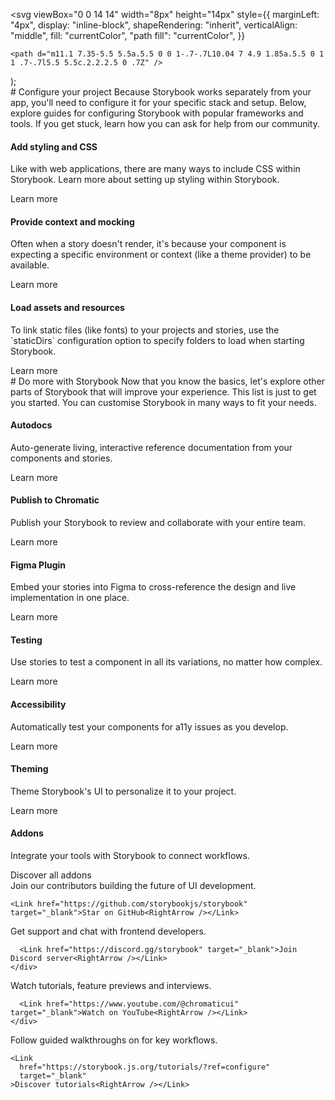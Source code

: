 
  <svg
    viewBox="0 0 14 14"
    width="8px"
    height="14px"
    style={{
      marginLeft: "4px",
      display: "inline-block",
      shapeRendering: "inherit",
      verticalAlign: "middle",
      fill: "currentColor",
      "path fill": "currentColor",
    }}
  >
    <path d="m11.1 7.35-5.5 5.5a.5.5 0 0 1-.7-.7L10.04 7 4.9 1.85a.5.5 0 1 1 .7-.7l5.5 5.5c.2.2.2.5 0 .7Z" />
  </svg>
);

<Meta title="Configure your project" />

<div className="sb-container">
  <div className="sb-section-title">
    # Configure your project
    Because Storybook works separately from your app, you'll need to configure it for your specific stack and setup. Below, explore guides for configuring Storybook with popular frameworks and tools. If you get stuck, learn how you can ask for help from our community.
  </div>
  <div className="sb-section">
    <div className="sb-section-item">
      <BasePathImage
        src="/storybook-assets/styling.png"
        alt="A wall of logos representing different styling technologies"
        width={0}
        height={0}
        style={{ width: "100%", height: "auto" }}
      />
      <h4 className="sb-section-item-heading">Add styling and CSS</h4>
      <p className="sb-section-item-paragraph">Like with web applications, there are many ways to include CSS within Storybook. Learn more about setting up styling within Storybook.</p>
      <Link
        href="https://storybook.js.org/docs/configure/styling-and-css/?renderer=react&ref=configure"
        target="_blank"
      >Learn more<RightArrow /></Link>
    </div>
    <div className="sb-section-item">
      <BasePathImage
        width={0}
        height={0}
        style={{ width: "100%", height: "auto" }}
        src="/storybook-assets/context.png"
        alt="An abstraction representing the composition of data for a component"
      />
      <h4 className="sb-section-item-heading">Provide context and mocking</h4>
      <p className="sb-section-item-paragraph">Often when a story doesn't render, it's because your component is expecting a specific environment or context (like a theme provider) to be available.</p>
      <Link
        href="https://storybook.js.org/docs/writing-stories/decorators/?renderer=react&ref=configure#context-for-mocking"
        target="_blank"
      >Learn more<RightArrow /></Link>
    </div>
    <div className="sb-section-item">
      <BasePathImage
        width={0}
        height={0}
        style={{ width: "100%", height: "auto" }}
        src="/storybook-assets/assets.png"
        alt="A representation of typography and image assets"
      />
      <div>
        <h4 className="sb-section-item-heading">Load assets and resources</h4>
        <p className="sb-section-item-paragraph">To link static files (like fonts) to your projects and stories, use the `staticDirs` configuration option to specify folders to load when starting Storybook.</p>
        <Link
          href="https://storybook.js.org/docs/configure/images-and-assets/?renderer=react&ref=configure"
          target="_blank"
        >Learn more<RightArrow /></Link>
      </div>
    </div>
  </div>
</div>
<div className="sb-container">
  <div className="sb-section-title">
    # Do more with Storybook
    Now that you know the basics, let's explore other parts of Storybook that will improve your experience. This list is just to get you started. You can customise Storybook in many ways to fit your needs.
  </div>

  <div className="sb-section">
    <div className="sb-features-grid">
      <div className="sb-grid-item">
        <BasePathImage
          width={0}
          height={0}
          style={{ width: "100%", height: "auto" }}
          src="/storybook-assets/docs.png"
          alt="A screenshot showing the autodocs tag being set, pointing a docs page being generated"
        />
        <h4 className="sb-section-item-heading">Autodocs</h4>
        <p className="sb-section-item-paragraph">Auto-generate living, interactive reference documentation from your components and stories.</p>
        <Link
          href="https://storybook.js.org/docs/writing-docs/autodocs/?renderer=react&ref=configure"
          target="_blank"
        >Learn more<RightArrow /></Link>
      </div>
      <div className="sb-grid-item">
        <BasePathImage
          width={0}
          height={0}
          style={{ width: "100%", height: "auto" }}
          src="/storybook-assets/share.png"
          alt="A browser window showing a Storybook being published to a chromatic.com URL"
        />
        <h4 className="sb-section-item-heading">Publish to Chromatic</h4>
        <p className="sb-section-item-paragraph">Publish your Storybook to review and collaborate with your entire team.</p>
        <Link
          href="https://storybook.js.org/docs/sharing/publish-storybook/?renderer=react&ref=configure#publish-storybook-with-chromatic"
          target="_blank"
        >Learn more<RightArrow /></Link>
      </div>
      <div className="sb-grid-item">
        <BasePathImage
          width={0}
          height={0}
          style={{ width: "100%", height: "auto" }}
          src="/storybook-assets/figma-plugin.png"
          alt="Windows showing the Storybook plugin in Figma"
        />
        <h4 className="sb-section-item-heading">Figma Plugin</h4>
        <p className="sb-section-item-paragraph">Embed your stories into Figma to cross-reference the design and live implementation in one place.</p>
        <Link
          href="https://storybook.js.org/docs/sharing/design-integrations/?renderer=react&ref=configure#embed-storybook-in-figma-with-the-plugin"
          target="_blank"
        >Learn more<RightArrow /></Link>
      </div>
      <div className="sb-grid-item">
        <BasePathImage
          width={0}
          height={0}
          style={{ width: "100%", height: "auto" }}
          src="/storybook-assets/testing.png"
          alt="Screenshot of tests passing and failing"
        />
        <h4 className="sb-section-item-heading">Testing</h4>
        <p className="sb-section-item-paragraph">Use stories to test a component in all its variations, no matter how complex.</p>
        <Link
          href="https://storybook.js.org/docs/writing-tests/?renderer=react&ref=configure"
          target="_blank"
        >Learn more<RightArrow /></Link>
      </div>
      <div className="sb-grid-item">
        <BasePathImage
          width={0}
          height={0}
          style={{ width: "100%", height: "auto" }}
          src="/storybook-assets/accessibility.png"
          alt="Screenshot of accessibility tests passing and failing"
        />
        <h4 className="sb-section-item-heading">Accessibility</h4>
        <p className="sb-section-item-paragraph">Automatically test your components for a11y issues as you develop.</p>
        <Link
          href="https://storybook.js.org/docs/writing-tests/accessibility-testing/?renderer=react&ref=configure"
          target="_blank"
        >Learn more<RightArrow /></Link>
      </div>
      <div className="sb-grid-item">
        <BasePathImage
          width={0}
          height={0}
          style={{ width: "100%", height: "auto" }}
          src="/storybook-assets/theming.png"
          alt="Screenshot of Storybook in light and dark mode"
        />
        <h4 className="sb-section-item-heading">Theming</h4>
        <p className="sb-section-item-paragraph">Theme Storybook's UI to personalize it to your project.</p>
        <Link
          href="https://storybook.js.org/docs/configure/theming/?renderer=react&ref=configure"
          target="_blank"
        >Learn more<RightArrow /></Link>
      </div>
    </div>
  </div>
</div>
<div className="sb-addon">
  <div className="sb-addon-text">
    <h4>Addons</h4>
    <p className="sb-section-item-paragraph">Integrate your tools with Storybook to connect workflows.</p>
    <Link
      href="https://storybook.js.org/addons/?ref=configure"
      target="_blank"
    >Discover all addons<RightArrow /></Link>
  </div>
  <div className="sb-addon-img">
    <BasePathImage
      width={650}
      height={347}
      src="/storybook-assets/addon-library.png"
      alt="Integrate your tools with Storybook to connect workflows."
    />
  </div>
</div>

<div className="sb-section sb-socials">
  <div className="sb-section-item">
    <BasePathImage
      width={32}
      height={32}
      layout="fixed"
      src="/storybook-assets/github.svg"
      alt="Github logo"
      className="sb-explore-image"
    />
    Join our contributors building the future of UI development.

    <Link href="https://github.com/storybookjs/storybook" target="_blank">Star on GitHub<RightArrow /></Link>

  </div>
  <div className="sb-section-item">
    <BasePathImage
      width={33}
      height={32}
      layout="fixed"
      src="/storybook-assets/discord.svg"
      alt="Discord logo"
      className="sb-explore-image"
    />
    <div>
      Get support and chat with frontend developers.

      <Link href="https://discord.gg/storybook" target="_blank">Join Discord server<RightArrow /></Link>
    </div>

  </div>
  <div className="sb-section-item">
    <BasePathImage
      width={32}
      height={32}
      layout="fixed"
      src="/storybook-assets/youtube.svg"
      alt="Youtube logo"
      className="sb-explore-image"
    />
    <div>
      Watch tutorials, feature previews and interviews.

      <Link href="https://www.youtube.com/@chromaticui" target="_blank">Watch on YouTube<RightArrow /></Link>
    </div>

  </div>
  <div className="sb-section-item">
    <BasePathImage
      width={33}
      height={32}
      layout="fixed"
      src="/storybook-assets/tutorials.svg"
      alt="A book"
      className="sb-explore-image"
    />
    <p>Follow guided walkthroughs on for key workflows.</p>
    
    <Link
      href="https://storybook.js.org/tutorials/?ref=configure"
      target="_blank"
    >Discover tutorials<RightArrow /></Link>
  </div>
</div>

<style>
  {`
  .sb-container {
    margin-bottom: 48px;
  }

  .sb-section {
    width: 100%;
    display: flex;
    flex-direction: row;
    gap: 20px;
  }

  img {
    object-fit: cover;
  }

  .sb-section-title {
    margin-bottom: 32px;
  }

  .sb-section a:not(h1 a, h2 a, h3 a) {
    font-size: 14px;
  }

  .sb-section-item, .sb-grid-item {
    flex: 1;
    display: flex;
    flex-direction: column;
  }

  .sb-section-item-heading {
    padding-top: 20px !important;
    padding-bottom: 5px !important;
    margin: 0 !important;
  }
  .sb-section-item-paragraph {
    margin: 0;
    padding-bottom: 10px;
  }

  .sb-chevron {
    margin-left: 5px;
  }

  .sb-features-grid {
    display: grid;
    grid-template-columns: repeat(2, 1fr);
    grid-gap: 32px 20px;
  }

  .sb-socials {
    display: grid;
    grid-template-columns: repeat(4, 1fr);
  }

  .sb-socials p {
    margin-bottom: 10px;
  }

  .sb-explore-image {
    max-height: 32px;
    align-self: flex-start;
  }

  .sb-addon {
    width: 100%;
    display: flex;
    align-items: center;
    position: relative;
    background-color: #EEF3F8;
    border-radius: 5px;
    border: 1px solid rgba(0, 0, 0, 0.05);
    background: #EEF3F8;
    height: 180px;
    margin-bottom: 48px;
    overflow: hidden;
  }

  .sb-addon-text {
    padding-left: 48px;
    max-width: 240px;
  }

  .sb-addon-text h4 {
    padding-top: 0px;
  }

  .sb-addon-img {
    position: absolute;
    left: 345px;
    top: 0;
    height: 100%;
    width: 200%;
    overflow: hidden;
  }

  .sb-addon-img img {
    width: 650px;
    transform: rotate(-15deg);
    margin-left: 40px;
    margin-top: -72px;
    box-shadow: 0 0 1px rgba(255, 255, 255, 0);
    backface-visibility: hidden;
  }

  @media screen and (max-width: 800px) {
    .sb-addon-img {
      left: 300px;
    }
  }

  @media screen and (max-width: 600px) {
    .sb-section {
      flex-direction: column;
    }

    .sb-features-grid {
      grid-template-columns: repeat(1, 1fr);
    }

    .sb-socials {
      grid-template-columns: repeat(2, 1fr);
    }

    .sb-addon {
      height: 280px;
      align-items: flex-start;
      padding-top: 32px;
      overflow: hidden;
    }

    .sb-addon-text {
      padding-left: 24px;
    }

    .sb-addon-img {
      right: 0;
      left: 0;
      top: 130px;
      bottom: 0;
      overflow: hidden;
      height: auto;
      width: 124%;
    }

    .sb-addon-img img {
      width: 1200px;
      transform: rotate(-12deg);
      margin-left: 0;
      margin-top: 48px;
      margin-bottom: -40px;
      margin-left: -24px;
    }
  }
  `}
</style>
